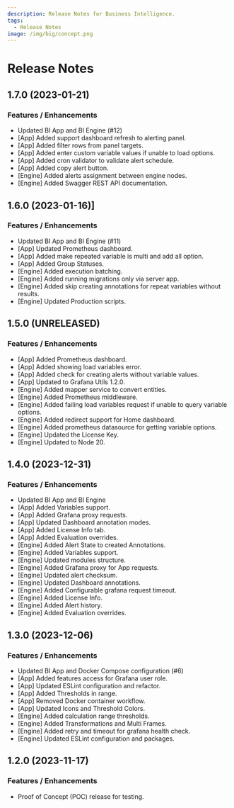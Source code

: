 ```yaml
---
description: Release Notes for Business Intelligence.
tags:
  - Release Notes
image: /img/big/concept.png
---
```



# Release Notes

## 1.7.0 (2023-01-21)

<BlogPost
  href="/blog/big-1.7.0-20240204/"
  src="/img/blog/2024-02-04-big-1.7.0/banner.png"
/>

### Features / Enhancements

- Updated BI App and BI Engine (#12)
- [App] Added support dashboard refresh to alerting panel.
- [App] Added filter rows from panel targets.
- [App] Added enter custom variable values if unable to load options.
- [App] Added cron validator to validate alert schedule.
- [App] Added copy alert button.
- [Engine] Added alerts assignment between engine nodes.
- [Engine] Added Swagger REST API documentation.

## 1.6.0 (2023-01-16)]

<BlogPost
  href="/blog/big-1.6.0-20240117/"
  src="/img/blog/2024-01-17-big-1.6.0/banner.png"
/>

### Features / Enhancements

- Updated BI App and BI Engine (#11)
- [App] Updated Prometheus dashboard.
- [App] Added make repeated variable is multi and add all option.
- [App] Added Group Statuses.
- [Engine] Added execution batching.
- [Engine] Added running migrations only via server app.
- [Engine] Added skip creating annotations for repeat variables without results.
- [Engine] Updated Production scripts.

## 1.5.0 (UNRELEASED)

### Features / Enhancements

- [App] Added Prometheus dashboard.
- [App] Added showing load variables error.
- [App] Added check for creating alerts without variable values.
- [App] Updated to Grafana Utils 1.2.0.
- [Engine] Added mapper service to convert entities.
- [Engine] Added Prometheus middleware.
- [Engine] Added failing load variables request if unable to query variable options.
- [Engine] Added redirect support for Home dashboard.
- [Engine] Added prometheus datasource for getting variable options.
- [Engine] Updated the License Key.
- [Engine] Updated to Node 20.

## 1.4.0 (2023-12-31)

### Features / Enhancements

- Updated BI App and BI Engine
- [App] Added Variables support.
- [App] Added Grafana proxy requests.
- [App] Updated Dashboard annotation modes.
- [App] Added License Info tab.
- [App] Added Evaluation overrides.
- [Engine] Added Alert State to created Annotations.
- [Engine] Added Variables support.
- [Engine] Updated modules structure.
- [Engine] Added Grafana proxy for App requests.
- [Engine] Updated alert checksum.
- [Engine] Updated Dashboard annotations.
- [Engine] Added Configurable grafana request timeout.
- [Engine] Added License Info.
- [Engine] Added Alert history.
- [Engine] Added Evaluation overrides.

## 1.3.0 (2023-12-06)

<BlogPost
  href="/blog/big-1.3.0-20231206/"
  src="/img/blog/2023-12-06-big-1.3.0/banner.png"
/>

### Features / Enhancements

- Updated BI App and Docker Compose configuration (#6)
- [App] Added features access for Grafana user role.
- [App] Updated ESLint configuration and refactor.
- [App] Added Thresholds in range.
- [App] Removed Docker container workflow.
- [App] Updated Icons and Threshold Colors.
- [Engine] Added calculation range thresholds.
- [Engine] Added Transformations and Multi Frames.
- [Engine] Added retry and timeout for grafana health check.
- [Engine] Updated ESLint configuration and packages.

## 1.2.0 (2023-11-17)

<BlogPost
  href="/blog/big-1.2.0-20231127/"
  src="/img/blog/2023-11-27-big-1.2.0/banner.png"
/>

### Features / Enhancements

- Proof of Concept (POC) release for testing.
